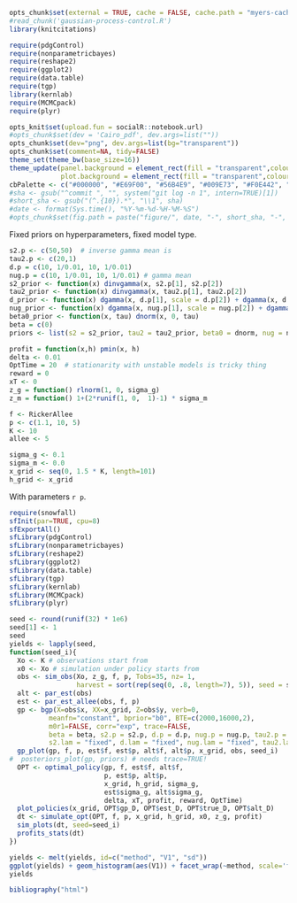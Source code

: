 ```r
opts_chunk$set(external = TRUE, cache = FALSE, cache.path = "myers-cache/", warning=FALSE)
#read_chunk('gaussian-process-control.R')
library(knitcitations)
```


```r
require(pdgControl)
require(nonparametricbayes)
require(reshape2)
require(ggplot2)
require(data.table)
require(tgp)
library(kernlab)
require(MCMCpack)
require(plyr)
```

```r
opts_knit$set(upload.fun = socialR::notebook.url)
#opts_chunk$set(dev = 'Cairo_pdf', dev.args=list(""))
opts_chunk$set(dev="png", dev.args=list(bg="transparent"))
opts_chunk$set(comment=NA, tidy=FALSE)
theme_set(theme_bw(base_size=16))
theme_update(panel.background = element_rect(fill = "transparent",colour = NA),
             plot.background = element_rect(fill = "transparent",colour = NA))
cbPalette <- c("#000000", "#E69F00", "#56B4E9", "#009E73", "#F0E442", "#0072B2", "#D55E00", "#CC79A7")
#sha <- gsub("^commit ", "", system("git log -n 1", intern=TRUE)[1])
#short_sha <- gsub("(^.{10}).*", "\\1", sha)
#date <- format(Sys.time(), "%Y-%m-%d-%H-%M-%S")
#opts_chunk$set(fig.path = paste("figure/", date, "-", short_sha, "-", sep=""))
```


Fixed priors on hyperparameters, fixed model type.

```r
s2.p <- c(50,50)  # inverse gamma mean is 
tau2.p <- c(20,1)
d.p = c(10, 1/0.01, 10, 1/0.01)
nug.p = c(10, 1/0.01, 10, 1/0.01) # gamma mean
s2_prior <- function(x) dinvgamma(x, s2.p[1], s2.p[2])
tau2_prior <- function(x) dinvgamma(x, tau2.p[1], tau2.p[2])
d_prior <- function(x) dgamma(x, d.p[1], scale = d.p[2]) + dgamma(x, d.p[3], scale = d.p[4])
nug_prior <- function(x) dgamma(x, nug.p[1], scale = nug.p[2]) + dgamma(x, nug.p[3], scale = nug.p[4])
beta0_prior <- function(x, tau) dnorm(x, 0, tau)
beta = c(0)
priors <- list(s2 = s2_prior, tau2 = tau2_prior, beta0 = dnorm, nug = nug_prior, d = d_prior, ldetK = function(x) 0)
```

```r
profit = function(x,h) pmin(x, h)
delta <- 0.01
OptTime = 20  # stationarity with unstable models is tricky thing
reward = 0
xT <- 0
z_g = function() rlnorm(1, 0, sigma_g)
z_m = function() 1+(2*runif(1, 0,  1)-1) * sigma_m
```


```r
f <- RickerAllee
p <- c(1.1, 10, 5) 
K <- 10
allee <- 5
```


```r
sigma_g <- 0.1
sigma_m <- 0.0
x_grid <- seq(0, 1.5 * K, length=101)
h_grid <- x_grid
```

With parameters `r p`. 


```r
require(snowfall)
sfInit(par=TRUE, cpu=8)
sfExportAll()
sfLibrary(pdgControl)
sfLibrary(nonparametricbayes)
sfLibrary(reshape2)
sfLibrary(ggplot2)
sfLibrary(data.table)
sfLibrary(tgp)
sfLibrary(kernlab)
sfLibrary(MCMCpack)
sfLibrary(plyr)
```


```r
seed <- round(runif(32) * 1e6)
seed[1] <- 1
seed
yields <- lapply(seed, 
function(seed_i){
  Xo <- K # observations start from
  x0 <- Xo # simulation under policy starts from
  obs <- sim_obs(Xo, z_g, f, p, Tobs=35, nz= 1, 
                 harvest = sort(rep(seq(0, .8, length=7), 5)), seed = seed_i)
  alt <- par_est(obs)
  est <- par_est_allee(obs, f, p)
  gp <- bgp(X=obs$x, XX=x_grid, Z=obs$y, verb=0,
          meanfn="constant", bprior="b0", BTE=c(2000,16000,2),
          m0r1=FALSE, corr="exp", trace=FALSE, 
          beta = beta, s2.p = s2.p, d.p = d.p, nug.p = nug.p, tau2.p = tau2.p,
          s2.lam = "fixed", d.lam = "fixed", nug.lam = "fixed", tau2.lam = "fixed")      
  gp_plot(gp, f, p, est$f, est$p, alt$f, alt$p, x_grid, obs, seed_i)
#  posteriors_plot(gp, priors) # needs trace=TRUE!
  OPT <- optimal_policy(gp, f, est$f, alt$f,
                        p, est$p, alt$p,
                        x_grid, h_grid, sigma_g, 
                        est$sigma_g, alt$sigma_g, 
                        delta, xT, profit, reward, OptTime)
  plot_policies(x_grid, OPT$gp_D, OPT$est_D, OPT$true_D, OPT$alt_D)
  dt <- simulate_opt(OPT, f, p, x_grid, h_grid, x0, z_g, profit)
  sim_plots(dt, seed=seed_i)
  profits_stats(dt)
})
```

```r
yields <- melt(yields, id=c("method", "V1", "sd"))
ggplot(yields) + geom_histogram(aes(V1)) + facet_wrap(~method, scale='free')
yields
````



```r
bibliography("html")
```
